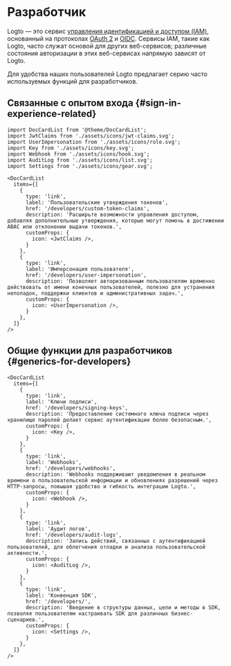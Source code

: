 # Разработчик

Logto — это сервис [управления идентификацией и доступом (IAM)](https://auth.wiki/iam), основанный на протоколах [OAuth 2](https://auth.wiki/oauth-2.0) и [OIDC](https://auth.wiki/openid-connect). Сервисы IAM, такие как Logto, часто служат основой для других веб-сервисов; различные состояния авторизации в этих веб-сервисах напрямую зависят от Logto.

Для удобства наших пользователей Logto предлагает серию часто используемых функций для разработчиков.

## Связанные с опытом входа \{#sign-in-experience-related}

```mdx-code-block
import DocCardList from '@theme/DocCardList';
import JwtClaims from './assets/icons/jwt-claims.svg';
import UserImpersonation from './assets/icons/role.svg';
import Key from './assets/icons/key.svg';
import Webhook from './assets/icons/hook.svg';
import AuditLog from './assets/icons/list.svg';
import Settings from './assets/icons/gear.svg';

<DocCardList
  items={[
    {
      type: 'link',
      label: 'Пользовательские утверждения токенов',
      href: '/developers/custom-token-claims',
      description: 'Расширьте возможности управления доступом, добавляя дополнительные утверждения, которые могут помочь в достижении ABAC или отклонении выдачи токенов.',
      customProps: {
        icon: <JwtClaims />,
      }
    },
    {
      type: 'link',
      label: 'Имперсонация пользователя',
      href: '/developers/user-impersonation',
      description: 'Позволяет авторизованным пользователям временно действовать от имени конечных пользователей, полезно для устранения неполадок, поддержки клиентов и административных задач.',
      customProps: {
        icon: <UserImpersonation />,
      }
    },
  ]}
/>
```

## Общие функции для разработчиков \{#generics-for-developers}

```mdx-code-block
<DocCardList
  items={[
    {
      type: 'link',
      label: 'Ключи подписи',
      href: '/developers/signing-keys',
      description: 'Предоставление системного ключа подписи через хранилище паролей делает сервис аутентификации более безопасным.',
      customProps: {
        icon: <Key />,
      }
    },
    {
      type: 'link',
      label: 'Webhooks',
      href: '/developers/webhooks',
      description: 'Webhooks поддерживают уведомления в реальном времени о пользовательской информации и обновлениях разрешений через HTTP-запросы, повышая удобство и гибкость интеграции Logto.',
      customProps: {
        icon: <Webhook />,
      }
    },
    {
      type: 'link',
      label: 'Аудит логов',
      href: '/developers/audit-logs',
      description: 'Запись действий, связанных с аутентификацией пользователей, для облегчения отладки и анализа пользовательской активности.',
      customProps: {
        icon: <AuditLog />,
      }
    },
    {
      type: 'link',
      label: 'Конвенция SDK',
      href: '/developers/',
      description: 'Введение в структуры данных, цели и методы в SDK, позволяя пользователям настраивать SDK для различных бизнес-сценариев.',
      customProps: {
        icon: <Settings />,
      }
    },
  ]}
/>
```
